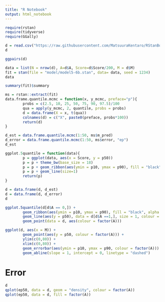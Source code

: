 ```yaml
---
title: "R Notebook"
output: html_notebook
---
```


```r
require(rstan)
require(tidyverse)
require(GGally)

```

```r
d = read.csv("https://raw.githubusercontent.com/MatsuuraKentaro/RStanBook/master/chap05/input/data-attendance-2.txt")
d
```

```r
ggpairs(d)
```


```r
data = list(N = nrow(d), A=d$A, Score=d$Score/200, M = d$M)
fit = stan(file = "model/model5-6b.stan", data= data, seed = 1234)
data
```


```r
summary(fit)$summary
```


```r
ms = rstan::extract(fit)
data.frame.quantile.mcmc = function(x, y_mcmc, preface="p"){
        probs = c(2.5, 10, 25, 50, 75, 90, 97.5)/100
        qua = apply(y_mcmc, 2, quantile, probs = probs)
        d = data.frame(X = x, t(qua))
        colnames(d) = c("X", paste0(preface, probs*100))
        return(d)
}

d_est = data.frame.quantile.mcmc(1:50, ms$m_pred)
d_error = data.frame.quantile.mcmc(1:50, ms$error, "ep")
d_est

ggplot.5quantile = function(data){
        p = ggplot(data, aes(x = Score, y = p50))
        p = p + theme_bw(base_size = 18)
        p = p + geom_ribbon(aes(ymin = p10, ymax = p90), fill = "black", alpha = 1/6)
        p = p + geom_line(size=1)
        return(p)
}

d = data.frame(d, d_est)
d = data.frame(d, d_error)
d

ggplot.5quantile(d[d$A == 0,]) + 
        geom_ribbon(aes(ymin = p10, ymax = p90), fill = "black", alpha = 1/6, data = d[d$A == 1,]) +  
        geom_line(aes(y = p50), data = d[d$A ==1,], size = 1, colour = "#89BDDE") + 
        geom_point(data = d, aes(colour = factor(A)))

```

```r
ggplot(d, aes(x = M)) + 
        geom_point(aes(y = p50, colour = factor(A))) + 
        ylim(c(0,80)) + 
        xlim(c(0,80)) + 
        geom_errorbar(aes(ymin = p10, ymax = p90, colour = factor(A))) + 
        geom_abline(slope = 1, intercept = 0, linetype = "dashed")
```

# Error
```r
d
qplot(ep50, data = d, geom = "density", colour = factor(A))
qplot(ep50, data = d, fill = factor(A))


```








